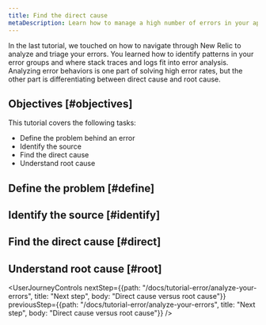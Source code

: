 ```yaml
---
title: Find the direct cause
metaDescription: Learn how to manage a high number of errors in your app.   
---
```


In the last tutorial, we touched on how to navigate through New Relic to analyze and triage your errors. You learned how to identify patterns in your error groups and where stack traces and logs fit into error analysis. Analyzing error behaviors is one part of solving high error rates, but the other part is differentiating between direct cause and root cause.

## Objectives [#objectives]

This tutorial covers the following tasks:

* Define the problem behind an error
* Identify the source
* Find the direct cause
* Understand root cause

## Define the problem [#define]

## Identify the source [#identify]

## Find the direct cause [#direct]

## Understand root cause [#root]



<UserJourneyControls
    nextStep={{path: "/docs/tutorial-error/analyze-your-errors", title: "Next step", body: "Direct cause versus root cause"}}
    previousStep={{path: "/docs/tutorial-error/analyze-your-errors", title: "Next step", body: "Direct cause versus root cause"}}
/>
